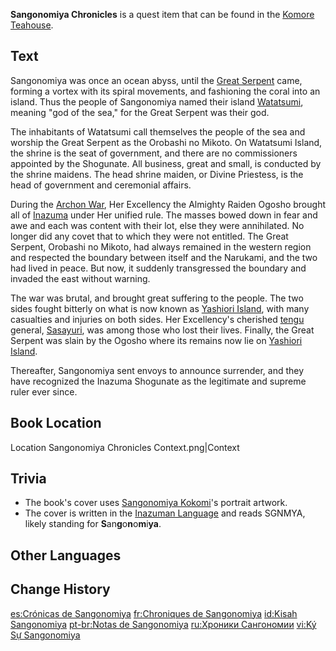 {{Book Infobox
|image       = Book Sangonomiya Chronicles.png
|type        = Quest Items
|quality     = 3
|description = Historical annals written by the famous Shogunate historian Kujou Michizane, who was known as the "Kujou Sanpitsu-Tou," or "The Great Calligrapher." It chronicles the history of Watatsumi Island in broad strokes.
|source1     = Found in [[Komore Teahouse]]
}}
'''Sangonomiya Chronicles''' is a quest item that can be found in the [[Komore Teahouse]].

==Text==
Sangonomiya was once an ocean abyss, until the [[Orobashi|Great Serpent]] came, forming a vortex with its spiral movements, and fashioning the coral into an island. Thus the people of Sangonomiya named their island [[Watatsumi Island|Watatsumi]], meaning "god of the sea," for the Great Serpent was their god.

The inhabitants of Watatsumi call themselves the people of the sea and worship the Great Serpent as the Orobashi no Mikoto. On Watatsumi Island, the shrine is the seat of government, and there are no commissioners appointed by the Shogunate. All business, great and small, is conducted by the shrine maidens. The head shrine maiden, or Divine Priestess, is the head of government and ceremonial affairs.

During the [[Archon War]], Her Excellency the Almighty Raiden Ogosho brought all of [[Inazuma]] under Her unified rule. The masses bowed down in fear and awe and each was content with their lot, else they were annihilated. No longer did any covet that to which they were not entitled. The Great Serpent, Orobashi no Mikoto, had always remained in the western region and respected the boundary between itself and the Narukami, and the two had lived in peace. But now, it suddenly transgressed the boundary and invaded the east without warning.

The war was brutal, and brought great suffering to the people. The two sides fought bitterly on what is now known as [[Yashiori Island]], with many casualties and injuries on both sides. Her Excellency's cherished [[tengu]] general, [[Sasayuri]], was among those who lost their lives. Finally, the Great Serpent was slain by the Ogosho where its remains now lie on [[Yashiori Island]].

Thereafter, Sangonomiya sent envoys to announce surrender, and they have recognized the Inazuma Shogunate as the legitimate and supreme ruler ever since.

==Book Location==
<gallery>
Location Sangonomiya Chronicles Context.png|Context
</gallery>

==Trivia==
*The book's cover uses [[Sangonomiya Kokomi]]'s portrait artwork.
*The cover is written in the [[Inazuman Language]] and reads SGNMYA, likely standing for '''S'''an'''g'''o'''n'''o'''m'''i'''ya'''.

==Other Languages==
{{Other Languages
|en      = Sangonomiya Chronicles
|zhs     = 珊瑚宫记
|zhs_rm  = Shānhúgōng Jì
|zht     = 珊瑚宮記
|zht_rm  = Shānhúgōng Jì
|zh_tl   = Sangonomiya Records{{Sino|zh|ja}}
|ja      = 珊瑚宮記
|ja_rm   = Sangonomiya Ki
|ja_tl   = Sangonomiya Records
|ko      = 산호궁기
|ko_rm   = Sanhogunggi
|ko_tl   = Records of Sangonomiya
|es      = Crónicas de Sangonomiya
|es_tl   = Sangonomiya Chronicles
|fr      = Chroniques de Sangonomiya
|fr_tl   = Sangonomiya Chronicles
|ru      = Хроники Сангономии
|ru_tl   = Sangonomiya Chronicles
|th      = บันทึก Sangonomiya
|th_rm   = Ban-theuk Sangonomiya
|th_tl   = Sangonomiya Records
|vi      = Ký Sự Sangonomiya
|vi_tl   = Sangonomiya Chronicles
|de      = Chroniken von Sangonomiya
|de_tl   = Chronicles of Sangonomiya
|id      = Kisah Sangonomiya
|id_tl   = Sangonomiya Chronicles
|pt      = Notas de Sangonomiya
|pt_tl   = 
|tr      = Sangonomiya Günlükleri
|tr_tl   = 
|it      = Cronache di Sangonomiya
|it_tl   = Sangonomiya's Chronicles
}}

==Change History==
{{Change History|2.0}}

[[es:Crónicas de Sangonomiya]]
[[fr:Chroniques de Sangonomiya]]
[[id:Kisah Sangonomiya]]
[[pt-br:Notas de Sangonomiya]]
[[ru:Хроники Сангономии]]
[[vi:Ký Sự Sangonomiya]]